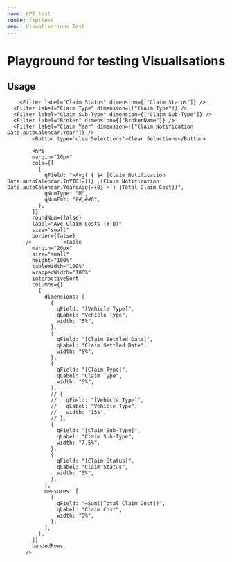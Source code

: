 ```yaml
---
name: KPI test
route: /kpitest
menu: Visualisations Test
---
```


<h1 style={{ margin: '0px' }}>Playground for testing Visualisations</h1>

## Usage


<Playground>
<Motor    config={{
            host: "localhost",
            secure: false,
            port: 19077,
            prefix: "",
            appId: "e2533176-1426-4089-bf50-4f3c2b4e7b58"
  }}> 


        <Filter label="Claim Status" dimension={["Claim Status"]} />
      <Filter label="Claim Type" dimension={["Claim Type"]} />
      <Filter label="Claim Sub-Type" dimension={["Claim Sub-Type"]} />
      <Filter label="Broker" dimension={["BrokerName"]} />
      <Filter label="Claim Year" dimension={["Claim Notification Date.autoCalendar.Year"]} />
            <Button type='clearSelections'>Clear Selections</Button>
         
            <KPI
            margin="10px"
            cols={[
              {
                qField: "=Avg( { $< [Claim Notification Date.autoCalendar.InYTD]={1} ,[Claim Notification Date.autoCalendar.YearsAgo]={0} > } [Total Claim Cost])",
                qNumType: "M",
                qNumFmt: "£#,##0",
              },
            ]}
            roundNum={false}
            label="Ave Claim Costs (YTD)"
            size="small"
            border={false}
          />          <Table
            margin="20px"
            size="small"
            height="100%"
            tableWidth="100%"
            wrapperWidth="100%"
            interactiveSort
            columns={[
              {
                dimensions: [
                  {
                    qField: "[Vehicle Type]",
                    qLabel: "Vehicle Type",
                    width: "5%",
                  },
                  {
                    qField: "[Claim Settled Date]",
                    qLabel: "Claim Settled Date",
                    width: "5%",
                  },
                  {
                    qField: "[Claim Type]",
                    qLabel: "Claim Type",
                    width: "5%",
                  },
                  // {
                  //   qField: "[Vehicle Type]",
                  //   qLabel: "Vehicle Type",
                  //   width: "15%",
                  // },
                  {
                    qField: "[Claim Sub-Type]",
                    qLabel: "Claim Sub-Type",
                    width: "7.5%",
                  },
                  {
                    qField: "[Claim Status]",
                    qLabel: "Claim Status",
                    width: "5%",
                  },
                ],
                measures: [
                  {
                    qField: "=Sum([Total Claim Cost])",
                    qLabel: "Claim Cost",
                    width: "5%",
                  },
                ],
              },
            ]}
            bandedRows
          />
      
     
  </Motor>
</Playground>
